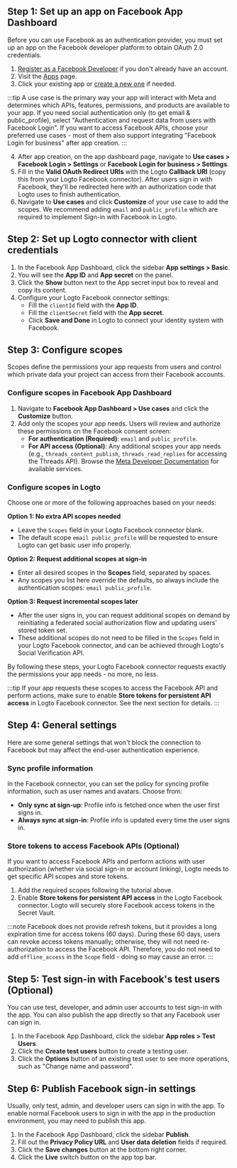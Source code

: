## Step 1: Set up an app on Facebook App Dashboard

Before you can use Facebook as an authentication provider, you must set up an app on the Facebook developer platform to obtain OAuth 2.0 credentials.

1. [Register as a Facebook Developer](https://developers.facebook.com/docs/development/register/) if you don't already have an account.
2. Visit the [Apps](https://developers.facebook.com/apps) page.
3. Click your existing app or [create a new one](https://developers.facebook.com/docs/development/create-an-app) if needed.

:::tip
A use case is the primary way your app will interact with Meta and determines which APIs, features, permissions, and products are available to your app. If you need social authentication only (to get email & public_profile), select "Authentication and request data from users with Facebook Login". If you want to access Facebook APIs, choose your preferred use cases - most of them also support integrating "Facebook Login for business" after app creation.
:::

4. After app creation, on the app dashboard page, navigate to **Use cases > Facebook Login > Settings** or **Facebook Login for business > Settings**.
5. Fill in the **Valid OAuth Redirect URIs** with the Logto **Callback URI** (copy this from your Logto Facebook connector). After users sign in with Facebook, they'll be redirected here with an authorization code that Logto uses to finish authentication.
6. Navigate to **Use cases** and click **Customize** of your use case to add the scopes. We recommend adding `email` and `public_profile` which are required to implement Sign-in with Facebook in Logto.

## Step 2: Set up Logto connector with client credentials

1. In the Facebook App Dashboard, click the sidebar **App settings > Basic**.
2. You will see the **App ID** and **App secret** on the panel.
3. Click the **Show** button next to the App secret input box to reveal and copy its content.
4. Configure your Logto Facebook connector settings:
   - Fill the `clientId` field with the **App ID**.
   - Fill the `clientSecret` field with the **App secret**.
   - Click **Save and Done** in Logto to connect your identity system with Facebook.

## Step 3: Configure scopes

Scopes define the permissions your app requests from users and control which private data your project can access from their Facebook accounts.

### Configure scopes in Facebook App Dashboard

1. Navigate to **Facebook App Dashboard > Use cases** and click the **Customize** button.
2. Add only the scopes your app needs. Users will review and authorize these permissions on the Facebook consent screen:
   - **For authentication (Required)**: `email` and `public_profile`.
   - **For API access (Optional)**: Any additional scopes your app needs (e.g., `threads_content_publish`, `threads_read_replies` for accessing the Threads API). Browse the [Meta Developer Documentation](https://developers.facebook.com/docs/) for available services.

### Configure scopes in Logto

Choose one or more of the following approaches based on your needs:

**Option 1: No extra API scopes needed**

- Leave the `Scopes` field in your Logto Facebook connector blank.
- The default scope `email public_profile` will be requested to ensure Logto can get basic user info properly.

**Option 2: Request additional scopes at sign-in**

- Enter all desired scopes in the **Scopes** field, separated by spaces.
- Any scopes you list here override the defaults, so always include the authentication scopes: `email public_profile`.

**Option 3: Request incremental scopes later**

- After the user signs in, you can request additional scopes on demand by reinitiating a federated social authorization flow and updating users' stored token set.
- These additional scopes do not need to be filled in the `Scopes` field in your Logto Facebook connector, and can be achieved through Logto's Social Verification API.

By following these steps, your Logto Facebook connector requests exactly the permissions your app needs - no more, no less.

:::tip
If your app requests these scopes to access the Facebook API and perform actions, make sure to enable **Store tokens for persistent API access** in Logto Facebook connector. See the next section for details.
:::

## Step 4: General settings

Here are some general settings that won't block the connection to Facebook but may affect the end-user authentication experience.

### Sync profile information

In the Facebook connector, you can set the policy for syncing profile information, such as user names and avatars. Choose from:

- **Only sync at sign-up**: Profile info is fetched once when the user first signs in.
- **Always sync at sign-in**: Profile info is updated every time the user signs in.

### Store tokens to access Facebook APIs (Optional)

If you want to access Facebook APIs and perform actions with user authorization (whether via social sign-in or account linking), Logto needs to get specific API scopes and store tokens.

1. Add the required scopes following the tutorial above.
2. Enable **Store tokens for persistent API access** in the Logto Facebook connector. Logto will securely store Facebook access tokens in the Secret Vault.

:::note
Facebook does not provide refresh tokens, but it provides a long expiration time for access tokens (60 days). During these 60 days, users can revoke access tokens manually; otherwise, they will not need re-authorization to access the Facebook API. Therefore, you do not need to add `offline_access` in the `Scope` field - doing so may cause an error.
:::

## Step 5: Test sign-in with Facebook's test users (Optional)

You can use test, developer, and admin user accounts to test sign-in with the app. You can also publish the app directly so that any Facebook user can sign in.

1. In the Facebook App Dashboard, click the sidebar **App roles > Test Users**.
2. Click the **Create test users** button to create a testing user.
3. Click the **Options** button of an existing test user to see more operations, such as "Change name and password".

## Step 6: Publish Facebook sign-in settings

Usually, only test, admin, and developer users can sign in with the app. To enable normal Facebook users to sign in with the app in the production environment, you may need to publish this app.

1. In the Facebook App Dashboard, click the sidebar **Publish**.
2. Fill out the **Privacy Policy URL** and **User data deletion** fields if required.
3. Click the **Save changes** button at the bottom right corner.
4. Click the **Live** switch button on the app top bar.
